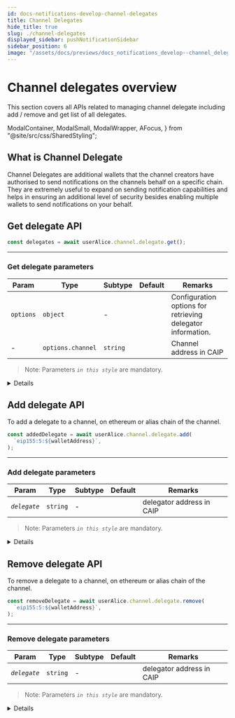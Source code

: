 ```yaml
---
id: docs-notifications-develop-channel-delegates
title: Channel Delegates
hide_title: true
slug: ./channel-delegates
displayed_sidebar: pushNotificationSidebar
sidebar_position: 6
image: "/assets/docs/previews/docs_notifications_develop--channel_delegates.png"
---
```


# Channel delegates overview

This section covers all APIs related to managing channel delegate including add / remove and get list of all delegates.

<head>
  <title>Manage Channel Delegate | Push Notifications | Push Documentation</title>
</head>

  ModalContainer,
  ModalSmall,
  ModalWrapper,
  AFocus,
} from "@site/src/css/SharedStyling";

## What is Channel Delegate

Channel Delegates are additional wallets that the channel creators have authorised to send notifications on the channels behalf on a specific chain.
They are extremely useful to expand on sending notification capabilities and helps in ensuring an additional level of security besides enabling multiple wallets to send notifications on your behalf.

## Get delegate API

<Tabs className="codetabs" groupId="code-examples">
  <TabItem value="js" attributes={{className: "codetab js"}} default>

```typescript
const delegates = await userAlice.channel.delegate.get();
```

  </TabItem>
</Tabs>

---

### Get delegate parameters

| Param     | Type              | Subtype  | Default | Remarks                                                     |
| --------- | ----------------- | -------- | ------- | ----------------------------------------------------------- |
| `options` | `object`          | -        |         | Configuration options for retrieving delegator information. |
| -         | `options.channel` | `string` |         | Channel address in CAIP                                     |

> Note: Parameters _`in this style`_ are mandatory.


<Details summary="Expected response">

```typescript
[
  "eip155:5:0x35B84d6848D16415177c64D64504663b998A6ab4",
  "eip155:80001:0xD8634C39BBFd4033c0d3289C4515275102423681",
];
```

</Details>

## Add delegate API

To add a delegate to a channel, on ethereum or alias chain of the channel.

<Tabs className="codetabs" groupId="code-examples">
  <TabItem value="js" attributes={{className: "codetab js"}} default>

```typescript
const addedDelegate = await userAlice.channel.delegate.add(
  `eip155:5:${walletAddress}`,
);
```

  </TabItem>
</Tabs>

---

### Add delegate parameters

| Param        | Type     | Subtype | Default | Remarks                   |
| ------------ | -------- | ------- | ------- | ------------------------- |
| _`delegate`_ | `string` | -       |         | delegator address in CAIP |

> Note: Parameters _`in this style`_ are mandatory.

<Details summary="Expected response">

```typescript
{
  transactionHash: "0xd4a65a474ea7bd12bae887df43ebe8531ab211e498925cfad6599c5758880c33";
}
```

</Details>

## Remove delegate API

To remove a delegate to a channel, on ethereum or alias chain of the channel.

<Tabs className="codetabs" groupId="code-examples">
  <TabItem value="js" attributes={{className: "codetab js"}} default>

```typescript
const removeDelegate = await userAlice.channel.delegate.remove(
  `eip155:5:${walletAddress}`,
);
```

  </TabItem>
</Tabs>

---

### Remove delegate parameters

| Param        | Type     | Subtype | Default | Remarks                   |
| ------------ | -------- | ------- | ------- | ------------------------- |
| _`delegate`_ | `string` | -       |         | delegator address in CAIP |

> Note: Parameters _`in this style`_ are mandatory.

<Details summary="Expected response">

```typescript
{
  transactionHash: "0x85327b3d24772f4b424eb959fe01bf5ca5e6148bfde93cc1fa7cb7f4ebcf7c41";
}
```

</Details>
